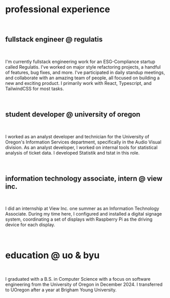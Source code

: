 # professional experience

<br />

## fullstack engineer @ regulatis

<br />

I'm currently fullstack engineering work for an ESG-Compliance startup called Regulatis. I've worked on major style refactoring projects,
a handful of features, bug fixes, and more. I've participated in daily standup meetings, and collaborate with an amazing team of people, all
focused on building a new and exciting product. I primarily work with React, Typescript, and TailwindCSS for most tasks.

<br />

## student developer @ university of oregon

<br />

I worked as an analyst developer and technician for the University of Oregon's Information Services department,
specifically in the Audio Visual division. As an analyst developer, I worked on internal tools for statistical analysis of ticket data.
I developed Statistik and tstat in this role.

<br />

## information technology associate, intern @ view inc.

<br />

I did an internship at View Inc. one summer as an Information Technology Associate. During my time here, I configured and installed a digital
signage system, coordinating a set of displays with Raspberry Pi as the driving device for each display.

<br />

# education @ uo & byu

<br />

I graduated with a B.S. in Computer Science with a focus on software engineering from the University of Oregon in December 2024.
I transferred to UOregon after a year at Brigham Young University.

<br />
